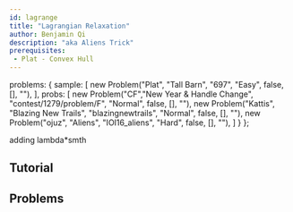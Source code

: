 ```yaml
---
id: lagrange
title: "Lagrangian Relaxation"
author: Benjamin Qi
description: "aka Aliens Trick"
prerequisites: 
 - Plat - Convex Hull
---
```



  problems: {
    sample: [
      new Problem("Plat", "Tall Barn", "697", "Easy", false, [], ""),
    ],
    probs: [
      new Problem("CF","New Year & Handle Change", "contest/1279/problem/F", "Normal", false, [], ""),
      new Problem("Kattis", "Blazing New Trails", "blazingnewtrails", "Normal", false, [], ""),
      new Problem("ojuz", "Aliens", "IOI16_aliens", "Hard", false, [], ""),
    ]
  }
};

adding lambda\*smth

<problems-list problems={metadata.problems.sample} />

## Tutorial

<resources>
  <resource source="Mamnoon Siam" title="Attack on Aliens" url="https://mamnoonsiam.github.io/posts/attack-on-aliens.html"></resource>
</resources>

## Problems

<problems-list problems={metadata.problems.probs} />